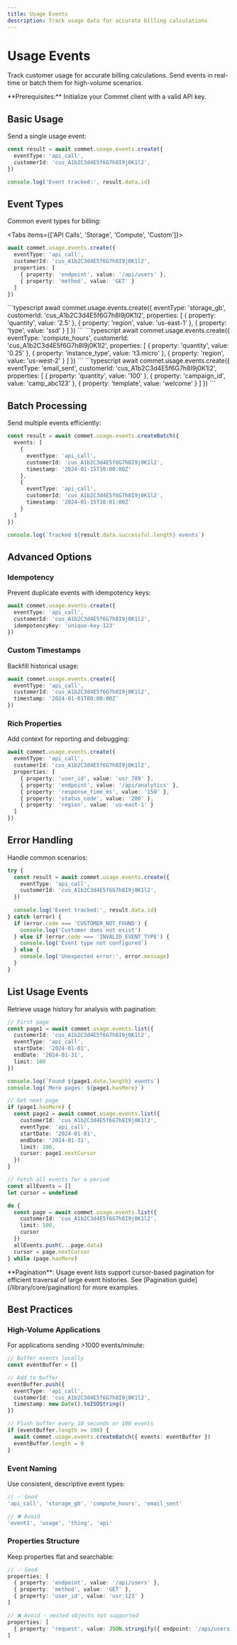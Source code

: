 ```yaml
---
title: Usage Events
description: Track usage data for accurate billing calculations
---
```



# Usage Events

Track customer usage for accurate billing calculations. Send events in real-time or batch them for high-volume scenarios.

<Callout type="info">
**Prerequisites:** Initialize your Commet client with a valid API key.
</Callout>

## Basic Usage

Send a single usage event:

```typescript
const result = await commet.usage.events.create({
  eventType: 'api_call',
  customerId: 'cus_A1b2C3d4E5f6G7h8I9j0K1l2',
})

console.log('Event tracked:', result.data.id)
```

## Event Types

Common event types for billing:

<Tabs items={['API Calls', 'Storage', 'Compute', 'Custom']}>
<Tab value="API Calls">
```typescript
await commet.usage.events.create({
  eventType: 'api_call',
  customerId: 'cus_A1b2C3d4E5f6G7h8I9j0K1l2',
  properties: [
    { property: 'endpoint', value: '/api/users' },
    { property: 'method', value: 'GET' }
  ]
})
```
</Tab>
<Tab value="Storage">
```typescript
await commet.usage.events.create({
  eventType: 'storage_gb',
  customerId: 'cus_A1b2C3d4E5f6G7h8I9j0K1l2',
  properties: [
    { property: 'quantity', value: '2.5' },
    { property: 'region', value: 'us-east-1' },
    { property: 'type', value: 'ssd' }
  ]
})
```
</Tab>
<Tab value="Compute">
```typescript
await commet.usage.events.create({
  eventType: 'compute_hours',
  customerId: 'cus_A1b2C3d4E5f6G7h8I9j0K1l2',
  properties: [
    { property: 'quantity', value: '0.25' },
    { property: 'instance_type', value: 't3.micro' },
    { property: 'region', value: 'us-west-2' }
  ]
})
```
</Tab>
<Tab value="Custom">
```typescript
await commet.usage.events.create({
  eventType: 'email_sent',
  customerId: 'cus_A1b2C3d4E5f6G7h8I9j0K1l2',
  properties: [
    { property: 'quantity', value: '100' },
    { property: 'campaign_id', value: 'camp_abc123' },
    { property: 'template', value: 'welcome' }
  ]
})
```
</Tab>
</Tabs>

## Batch Processing

Send multiple events efficiently:

```typescript
const result = await commet.usage.events.createBatch({
  events: [
    {
      eventType: 'api_call',
      customerId: 'cus_A1b2C3d4E5f6G7h8I9j0K1l2',
      timestamp: '2024-01-15T10:00:00Z'
    },
    {
      eventType: 'api_call', 
      customerId: 'cus_A1b2C3d4E5f6G7h8I9j0K1l2',
      timestamp: '2024-01-15T10:01:00Z'
    }
  ]
})

console.log(`Tracked ${result.data.successful.length} events`)
```

## Advanced Options

### Idempotency

Prevent duplicate events with idempotency keys:

```typescript
await commet.usage.events.create({
  eventType: 'api_call',
  customerId: 'cus_A1b2C3d4E5f6G7h8I9j0K1l2',
  idempotencyKey: 'unique-key-123'
})
```

### Custom Timestamps

Backfill historical usage:

```typescript
await commet.usage.events.create({
  eventType: 'api_call',
  customerId: 'cus_A1b2C3d4E5f6G7h8I9j0K1l2',
  timestamp: '2024-01-01T00:00:00Z'
})
```

### Rich Properties

Add context for reporting and debugging:

```typescript
await commet.usage.events.create({
  eventType: 'api_call',
  customerId: 'cus_A1b2C3d4E5f6G7h8I9j0K1l2',
  properties: [
    { property: 'user_id', value: 'usr_789' },
    { property: 'endpoint', value: '/api/analytics' },
    { property: 'response_time_ms', value: '150' },
    { property: 'status_code', value: '200' },
    { property: 'region', value: 'us-east-1' }
  ]
})
```

## Error Handling

Handle common scenarios:

```typescript
try {
  const result = await commet.usage.events.create({
    eventType: 'api_call',
    customerId: 'cus_A1b2C3d4E5f6G7h8I9j0K1l2',
  })
  
  console.log('Event tracked:', result.data.id)
} catch (error) {
  if (error.code === 'CUSTOMER_NOT_FOUND') {
    console.log('Customer does not exist')
  } else if (error.code === 'INVALID_EVENT_TYPE') {
    console.log('Event type not configured')
  } else {
    console.log('Unexpected error:', error.message)
  }
}
```

## List Usage Events

Retrieve usage history for analysis with pagination:

```typescript
// First page
const page1 = await commet.usage.events.list({
  customerId: 'cus_A1b2C3d4E5f6G7h8I9j0K1l2',
  eventType: 'api_call',
  startDate: '2024-01-01',
  endDate: '2024-01-31',
  limit: 100
})

console.log(`Found ${page1.data.length} events`)
console.log(`More pages: ${page1.hasMore}`)

// Get next page
if (page1.hasMore) {
  const page2 = await commet.usage.events.list({
    customerId: 'cus_A1b2C3d4E5f6G7h8I9j0K1l2',
    eventType: 'api_call',
    startDate: '2024-01-01',
    endDate: '2024-01-31',
    limit: 100,
    cursor: page1.nextCursor
  })
}

// Fetch all events for a period
const allEvents = []
let cursor = undefined

do {
  const page = await commet.usage.events.list({ 
    customerId: 'cus_A1b2C3d4E5f6G7h8I9j0K1l2',
    limit: 100, 
    cursor 
  })
  allEvents.push(...page.data)
  cursor = page.nextCursor
} while (page.hasMore)
```

<Callout type="info">
**Pagination**: Usage event lists support cursor-based pagination for efficient traversal of large event histories. See [Pagination guide](/library/core/pagination) for more examples.
</Callout>

## Best Practices

### High-Volume Applications

For applications sending >1000 events/minute:

```typescript
// Buffer events locally
const eventBuffer = []

// Add to buffer
eventBuffer.push({
  eventType: 'api_call',
  customerId: 'cus_A1b2C3d4E5f6G7h8I9j0K1l2',
  timestamp: new Date().toISOString()
})

// Flush buffer every 10 seconds or 100 events
if (eventBuffer.length >= 100) {
  await commet.usage.events.createBatch({ events: eventBuffer })
  eventBuffer.length = 0
}
```

### Event Naming

Use consistent, descriptive event types:

```typescript
// ✅ Good
'api_call', 'storage_gb', 'compute_hours', 'email_sent'

// ❌ Avoid  
'event1', 'usage', 'thing', 'api'
```

### Properties Structure

Keep properties flat and searchable:

```typescript
// ✅ Good
properties: [
  { property: 'endpoint', value: '/api/users' },
  { property: 'method', value: 'GET' },
  { property: 'user_id', value: 'usr_123' }
]

// ❌ Avoid - nested objects not supported
properties: [
  { property: 'request', value: JSON.stringify({ endpoint: '/api/users', method: 'GET' }) }
]
```